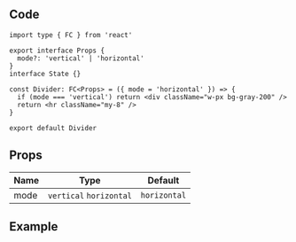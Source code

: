 
## Code

```tsx title="components/Divider/index.tsx"
import type { FC } from 'react'

export interface Props {
  mode?: 'vertical' | 'horizontal'
}
interface State {}

const Divider: FC<Props> = ({ mode = 'horizontal' }) => {
  if (mode === 'vertical') return <div className="w-px bg-gray-200" />
  return <hr className="my-8" />
}

export default Divider
```

## Props

| Name | Type                    | Default      |
| ---- | ----------------------- | ------------ |
| mode | `vertical` `horizontal` | `horizontal` |

## Example

<Codesandbox name="divider" />
